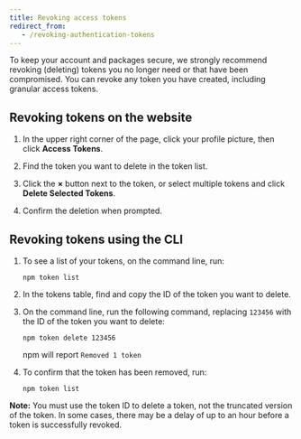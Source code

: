 ```yaml
---
title: Revoking access tokens
redirect_from:
   - /revoking-authentication-tokens
---
```


To keep your account and packages secure, we strongly recommend revoking (deleting) tokens you no longer need or that have been compromised. You can revoke any token you have created, including granular access tokens.

## Revoking tokens on the website

1. In the upper right corner of the page, click your profile picture, then click **Access Tokens**.

2. Find the token you want to delete in the token list.

3. Click the **×** button next to the token, or select multiple tokens and click **Delete Selected Tokens**.

4. Confirm the deletion when prompted.

## Revoking tokens using the CLI

1. To see a list of your tokens, on the command line, run:

   ```
   npm token list
   ```

2. In the tokens table, find and copy the ID of the token you want to delete.

3. On the command line, run the following command, replacing `123456` with the ID of the token you want to delete:

   ```
   npm token delete 123456
   ```

   npm will report `Removed 1 token`

4. To confirm that the token has been removed, run:

   ```
   npm token list
   ```

<Note>

**Note:** You must use the token ID to delete a token, not the truncated version of the token. In some cases, there may be a delay of up to an hour before a token is successfully revoked.

</Note>
